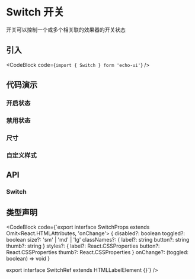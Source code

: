
# Switch 开关

开关可以控制一个或多个相关联的效果器的开关状态

## 引入

<CodeBlock code={`import { Switch } form 'echo-ui'`} />

## 代码演示

<Default />

### 开启状态

<Toggled />

### 禁用状态

<Disabled />

### 尺寸

<Size />

### 自定义样式

<Custom />

## API

### Switch

<SwitchAPITable />

## 类型声明

<CodeBlock code={`export interface SwitchProps extends Omit<React.HTMLAttributes<HTMLLabelElement>, 'onChange'> {
  disabled?: boolean
  toggled?: boolean
  size?: 'sm' | 'md' | 'lg'
  classNames?: {
    label?: string
    button?: string
    thumb?: string
  }
  styles?: {
    label?: React.CSSProperties
    button?: React.CSSProperties
    thumb?: React.CSSProperties
  }
  onChange?: (toggled: boolean) => void
}

export interface SwitchRef extends HTMLLabelElement {}`} />
